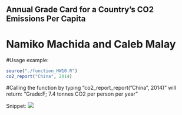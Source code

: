 ## Annual Grade Card for a Country's CO2 Emissions Per Capita
# Namiko Machida and Caleb Malay

#Usage example:
```{r}
source("./function_HW10.R")
co2_report("China", 2014)
```
#Calling the function by typing "co2_report_report("China", 2014)" will return: "Grade:F; 7.4 tonnes CO2 per person per year"


Snippet:
![](/Users/Caleb/OneDrive/Pictures/HW10.png)
